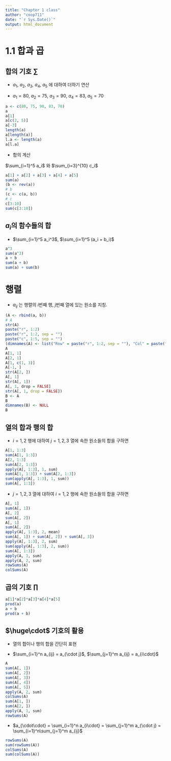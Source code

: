 ```yaml
---
title: "Chapter 1 class"
author: "coop711"
date: "`r Sys.Date()`"
output: html_document
---
```

 
# 1.1 합과 곱


## 합의 기호 $\sum$

* $a_1$, $a_2$, $a_3$, $a_4$, $a_5$ 에 대하여 더하기 연산

* $a_1 = 80$, $a_2 = 75$, $a_3 = 90$, $a_4 = 83$, $a_5 = 70$

```r
a <- c(80, 75, 90, 83, 70)
a
a[1]
a[c(2, 5)]
a[-3]
length(a)
a[length(a)]
l.a <- length(a)
a[l.a]
```

* 합의 계산

$\sum_{i=1}^5 a_i$ 와 $\sum_{i=3}^{10} c_i$

```r
a[1] + a[2] + a[3] + a[4] + a[5]
sum(a)
(b <- rev(a))
# b
(c <- c(a, b))
# c
c[3:10]
sum(c[3:10])
```

## $a_i$의 함수들의 합

* $\sum_{i=1}^5 a_i^3$, $\sum_{i=1}^5 (a_i + b_i)$

```r
a^3
sum(a^3)
a + b
sum(a + b)
sum(a) + sum(b)
```
# 행렬

* $a_{ij}$ 는 행렬의 $i$번째 행, $j$번째 열에 있는 원소를 지칭.

```r
(A <- rbind(a, b))
# A
str(A)
paste("r", 1:2)
paste("r", 1:2, sep = "")
paste("c", 1:5, sep = "")
(dimnames(A) <- list("Row" = paste("r", 1:2, sep = ""), "Col" = paste("c", 1:5, sep = "")))
A
A[1, 1]
A[2, 1]
A[1, c(1, 3)]
A[-1, ]
str(A[2, ])
A[, 1]
str(A[, 1])
A[, 1, drop = FALSE]
str(A[, 1, drop = FALSE])
B <- A
B
dimnames(B) <- NULL
B
```

## 열의 합과 행의 합
 
* $i=1, 2$ 행에 대하여 $j= 1, 2, 3$ 열에 속한 원소들의 합을 구하면

```r
A[1, 1:3]
sum(A[1, 1:3])
A[2, 1:3]
sum(A[2, 1:3])
apply(A[, 1:3], 1, sum)
sum(A[1, 1:3]) + sum(A[2, 1:3]) 
sum(apply(A[, 1:3], 1, sum))
sum(A[, 1:3])
```

* $j = 1, 2, 3$ 열에 대하여 $i = 1, 2$ 행에 속한 원소들의 합을 구하면

```r
A[, 1]
sum(A[, 1])
A[, 2]
sum(A[, 2])
A[, 1]
sum(A[, 2])
apply(A[, 1:3], 2, mean)
sum(A[, 1]) + sum(A[, 2]) + sum(A[, 3])  
apply(A[, 1:3], 2, sum)
sum(apply(A[, 1:3], 2, sum))
sum(A[, 1:3])
apply(A, 1, sum)
apply(A, 2, sum)
rowSums(A)
colSums(A)
```

## 곱의 기호 $\prod$

```r
a[1]*a[2]*a[3]*a[4]*a[5]
prod(a)
a + b
prod(a + b)
```

## $\huge\cdot$ 기호의 활용

* 열의 합이나 행의 합을 간단히 표현

* $\sum_{i=1}^n a_{ij} = a_{\cdot j}$, $\sum_{j=1}^m a_{ij} = a_{i\cdot}$

```r
A
sum(A[, 1])
sum(A[, 2])
sum(A[, 3])
sum(A[, 4])
sum(A[, 5])
apply(A, 2, sum)
colSums(A)
sum(A[1, ])
sum(A[2, ])
apply(A, 1, sum)
rowSums(A)
```

* $a_{\cdot\cdot} = \sum_{i=1}^n a_{i\cdot} = \sum_{j=1}^m a_{\cdot j} = \sum_{i=1}^n\sum_{j=1}^m a_{ij}$

```r
rowSums(A)
sum(rowSums(A))
colSums(A)
sum(colSums(A))
```

<!--
* $a_{\cdot j}^2 = (\sum_{i=1}^n a_{ij})^2$ 과 $\sum_{i=1}^n a_{ij}^2$ 의 구분.

* 합의 제곱

```r
A
sum(A[, 1])
sum(A[, 1])^2
sum(A[, 2])
sum(A[, 2])^2
sum(A[, 3])
sum(A[, 3])^2
sum(A[, 4])
sum(A[, 4])^2
sum(A[, 5])
sum(A[, 5])^2
colSums(A)^2
```

* 제곱의 합

```r
A[, 1]
A[, 1]^2
sum(A[, 1]^2)
A[, 2]
A[, 2]^2
sum(A[, 2]^2)
A[, 3]
A[, 3]^2
sum(A[, 3]^2)
A[, 4]
A[, 4]^2
sum(A[, 4]^2)
A[, 5]
A[, 5]^2
sum(A[, 5]^2)
A^2
colSums(A^2)
```

# 행렬의 정의

## 통계학 점수와 전체 평점

*  열 방향으로 읽어들여 차원 정하기 

```r
M1 <- matrix(c(80, 75, 90, 83, 70, 3.0, 3.5, 4.0, 3.1, 2.2), ncol=2)
M1
str(M1)
```

* 통계학 점수와 전체평점, 즉 열 벡터 단위로 읽어서 합치기 

```r
stat.score <- c(80, 75, 90, 83, 70)
GPA <- c(3.0, 3.5, 4.0, 3.1, 2.2)
M2 <- cbind(stat.score, GPA)
M2
dimnames(M2)[[1]] <- paste("student", 1:5, sep="")
M2
str(M2)
```

* 각 학생의 통계학점수와 전체평점을 모아서 행 단위로 읽어서 합치기 

```r
M3 <- matrix(c(80, 3.0, 75, 3.5, 90, 4.0, 83, 3.1, 70, 2.2), ncol=2, byrow=TRUE)
M3
```

* $r\times c$ 행렬의 표시

```r
dim(M3)
nrow(M3)
ncol(M3)
```

* $2\times 3$ 행렬의 예시

```r
A <- matrix(c(3, -2, -1, 6, 8, 4), nrow=2)
A
```

* 대각행렬

```r
D <- diag(c(-3, 5, -6))
D
```

* 주의 사항

```r
diag(3)
diag(3, nrow=1)
```

* 하삼각행렬과 상삼각행렬

```r
T.lower <- matrix(c(1, 0, 0, 0, 3, 0, 0, 0, 3, -1, 3, 0, 4, 2, 5, 6), nrow=4)
T.lower
Matrix::isTriangular(T.lower)
```

```r
T.upper <- matrix(c(3, -2, 5, 0, 0, 5, -4, 2, 0, 0, 3, 7, 0, 0, 0, 0), nrow=4)
T.upper
Matrix::isTriangular(T.upper)
```

* Transition Probability Matrix

```r
P <- matrix(c(0.2, 0.4, 0.8, 0.6), nrow=2)
P
rowSums(P)
```

# 1.3 벡터와 스칼라

* 열 벡터와 행 벡터

```r
x <- c(3, -2, 0, 1)
is.vector(x)
is.matrix(x)
dim(x)
length(x)
str(x)
x.mat <- matrix(x, ncol=1)
x.mat
is.vector(x.mat)
is.matrix(x.mat)
dim(x.mat)
length(x.mat)
str(x.mat)
t(x.mat)
is.vector(t(x.mat))
is.matrix(t(x.mat))
dim(t(x.mat))
length(t(x.mat))
str(t(x.mat))
```

* 작업 파일 저장

```r
save.image(file="chapter_01_contents.rda")
```
-->

